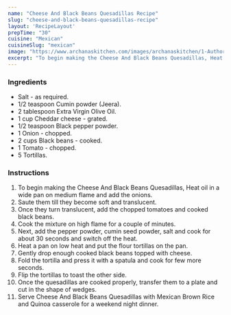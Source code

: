 ---
name: "Cheese And Black Beans Quesadillas Recipe"
slug: "cheese-and-black-beans-quesadillas-recipe"
layout: 'RecipeLayout'
prepTime: "30"
cuisine: "Mexican"
cuisineSlug: "mexican"
image: "https://www.archanaskitchen.com/images/archanaskitchen/1-Author/Priya__Suresh/Cheese__Black_Beans_Quesadillas.jpg"
excerpt: "To begin making the Cheese And Black Beans Quesadillas, Heat oil in a wide pan on medium flame and add the onions"
---

### Ingredients

- Salt - as required.
- 1/2 teaspoon Cumin powder (Jeera).
- 2 tablespoon Extra Virgin Olive Oil.
- 1 cup Cheddar cheese - grated.
- 1/2 teaspoon Black pepper powder.
- 1 Onion - chopped.
- 2 cups Black beans - cooked.
- 1 Tomato - chopped.
- 5 Tortillas.

### Instructions

1. To begin making the Cheese And Black Beans Quesadillas, Heat oil in a wide pan on medium flame and add the onions.
1. Saute them till they become soft and translucent.
1. Once they turn translucent, add the chopped tomatoes and cooked black beans.
1. Cook the mixture on high flame for a couple of minutes.
1. Next, add the pepper powder, cumin seed powder, salt and cook for about 30 seconds and switch off the heat.
1. Heat a pan on low heat and put the flour tortillas on the pan.
1. Gently drop enough cooked black beans topped with cheese.
1. Fold the tortilla and press it with a spatula and cook for few more seconds.
1. Flip the tortillas to toast the other side.
1. Once the quesadillas are cooked properly, transfer them to a plate and cut in the shape of wedges.
1. Serve Cheese And Black Beans Quesadillas with Mexican Brown Rice and Quinoa casserole for a weekend night dinner.
